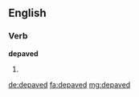 ==English==

===Verb===
'''depaved'''

# {{past of|depave}}

[[de:depaved]]
[[fa:depaved]]
[[mg:depaved]]
